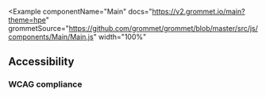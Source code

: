 
<Example
  componentName="Main"
  docs="https://v2.grommet.io/main?theme=hpe"
  grommetSource="https://github.com/grommet/grommet/blob/master/src/js/components/Main/Main.js"
  width="100%"
>
  <GridExample />
</Example>

## Accessibility

### WCAG compliance
  <AccessibilitySection title='main' />